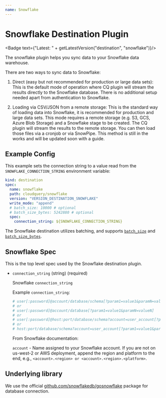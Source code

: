 ```yaml
---
name: Snowflake
---
```

# Snowflake Destination Plugin


<Badge text={"Latest: " + getLatestVersion("destination", "snowflake")}/>

The snowflake plugin helps you sync data to your Snowflake data warehouse.

There are two ways to sync data to Snowflake:

1. Direct (easy but not recommended for production or large data sets): This is the default mode of operation where CQ plugin will stream the results directly to the Snowflake database. There is no additional setup needed apart from authentication to Snowflake.

2. Loading via CSV/JSON from a remote storage: This is the standard way of loading data into Snowflake, it is recommended for production and large data sets. This mode requires a remote storage (e.g. S3, GCS, Azure Blob Storage) and a Snowflake stage to be created. The CQ plugin will stream the results to the remote storage. You can then load those files via a cronjob or via SnowPipe. This method is still in the works and will be updated soon with a guide.

## Example Config

This example sets the connection string to a value read from the `SNOWFLAKE_CONNECTION_STRING` environment variable:

```yaml
kind: destination
spec:
  name: snowflake
  path: cloudquery/snowflake
  version: "VERSION_DESTINATION_SNOWFLAKE"
  write_mode: "append"
  # batch_size: 10000 # optional
  # batch_size_bytes: 5242880 # optional
  spec:
    connection_string: ${SNOWFLAKE_CONNECTION_STRING}
```

The Snowflake destination utilizes batching, and supports [`batch_size`](/docs/reference/destination-spec#batch_size) and [`batch_size_bytes`](/docs/reference/destination-spec#batch_size_bytes).

## Snowflake Spec

This is the top level spec used by the Snowflake destination plugin.

- `connection_string` (string) (required)

  Snowflake `connection_string`

  Example `connection_string`:

  ```yaml
  # user[:password]@account/database/schema[?param1=value1&paramN=valueN]
  # or
  # user[:password]@account/database[?param1=value1&paramN=valueN]
  # or
  # user[:password]@host:port/database/schema?account=user_account[?param1=value1&paramN=valueN]
  # or
  # host:port/database/schema?account=user_account[?param1=value1&paramN=valueN]
  ```

  From Snowflake documentation:

  `account` - Name assigned to your Snowflake account. If you are not on us-west-2 or AWS deployment, append the region and platform to the end, e.g., `<account>.<region> or <account>.<region>.<platform>`.


## Underlying library

We use the official [github.com/snowflakedb/gosnowflake](https://github.com/snowflakedb/gosnowflake) package for database connection.
